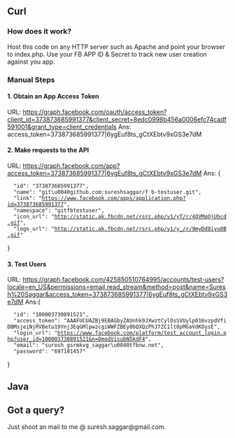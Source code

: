 == Curl ==
=== How does it work? ===
Host this code on any HTTP server such as Apache and point your browser to index.php. Use your FB APP ID & Secret to track new user creation against you app.

=== Manual Steps  ===  
==== 1. Obtain an App Access Token ====
URL: https://graph.facebook.com/oauth/access_token?client_id=373873685991377&client_secret=8edc0998b456a0006efc74cadf591001&grant_type=client_credentials
Ans: access_token=373873685991377|6ygEuf8ts_gCtXEbtv9xGS3e7dM

==== 2. Make requests to the API ==== 
URL: https://graph.facebook.com/app?access_token=373873685991377|6ygEuf8ts_gCtXEbtv9xGS3e7dM
Ans: {
   "id": "373873685991377",
   "name": "git\u0040github.com:sureshsaggar/f b-testuser.git",
   "link": "https://www.facebook.com/apps/application.php?id=373873685991377",
   "namespace": "gitfbtestuser",
   "icon_url": "http://static.ak.fbcdn.net/rsrc.php/v1/yT/r/4QVMqOjUhcd.gif",
   "logo_url": "http://static.ak.fbcdn.net/rsrc.php/v1/y_/r/9myDd8iyu0B.gif"
}

==== 3. Test Users ====
URL: https://graph.facebook.com/425850510764995/accounts/test-users?locale=en_US&permissions=email,read_stream&method=post&name=Suresh%20Saggar&access_token=373873685991377|6ygEuf8ts_gCtXEbtv9xGS3e7dM
Ans:{
   "id": "100003730891521",
   "access_token": "AAAFUCUAZBj9EBAGbyZAUnhk9JXwztCylOsSVUylp016vzpdVfiDBMsjeiNjRVBetu19Ynj3EqGMlpwzcgiWWFZBEy0bQXQzPhJ7ZC1lt0pMGaVdKOysE",
   "login_url": "https://www.facebook.com/platform/test_account_login.php?user_id=100003730891521&n=OmodVisubN5kdF4",
   "email": "suresh_gsrmkvg_saggar\u0040tfbnw.net",
   "password": "697181457"
}

== Java ==

== Got a query? ==
Just shoot an mail to me @ suresh.saggar@gmail.com.
